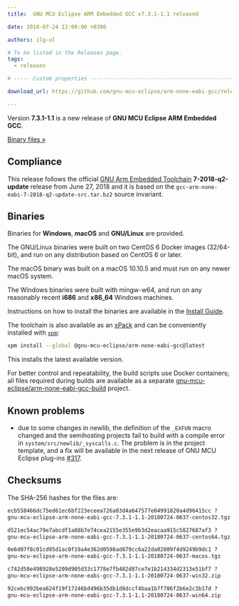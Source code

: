 ```yaml
---
title:  GNU MCU Eclipse ARM Embedded GCC v7.3.1-1.1 released

date: 2018-07-24 12:09:00 +0300

authors: ilg-ul

# To be listed in the Releases page.
tags:
  - releases

# ----- Custom properties -----------------------------------------------------

download_url: https://github.com/gnu-mcu-eclipse/arm-none-eabi-gcc/releases/v7.3.1-1.1/

---
```


Version **7.3.1-1.1** is a new release of **GNU MCU Eclipse ARM Embedded GCC**.

<!-- truncate -->

<p><a href={frontMatter.download_url}>Binary files »</a></p>

## Compliance

This release follows the official
[GNU Arm Embedded Toolchain](https://developer.arm.com/open-source/gnu-toolchain/gnu-rm)
**7-2018-q2-update** release from June 27, 2018 and it is based on the
`gcc-arm-none-eabi-7-2018-q2-update-src.tar.bz2` source invariant.

## Binaries

Binaries for **Windows**, **macOS** and **GNU/Linux** are provided.

The GNU/Linux binaries were built on two CentOS 6 Docker images (32/64-bit),
and run on any distribution based on CentOS 6 or later.

The macOS binary was built on a macOS 10.10.5 and must run on any newer
macOS system.

The Windows binaries were built with mingw-w64, and run on any reasonably
recent **i686** and **x86_64** Windows machines.

Instructions on how to install the binaries are available in the [Install Guide](/docs/install/).

The toolchain is also available as an
[xPack](https://www.npmjs.com/package/@gnu-mcu-eclipse/arm-none-eabi-gcc)
and can be conveniently installed with
[`xpm`](https://www.npmjs.com/package/xpm):

```sh
xpm install --global @gnu-mcu-eclipse/arm-none-eabi-gcc@latest
```

This installs the latest available version.

For better control and repeatability, the build scripts use Docker containers;
all files required during builds are available as a separate
[gnu-mcu-eclipse/arm-none-eabi-gcc-build](https://github.com/gnu-mcu-eclipse/arm-none-eabi-gcc-build)
project.

## Known problems

* due to some changes in newlib, the definition of the `_EXFUN` macro changed
and the semihosting projects fail to build with a compile error in
`system/src/newlib/_syscalls.c`. The problem is in the project template, and
a fix will be available in the next release of GNU MCU Eclipse plug-ins
[#317](https://github.com/gnu-mcu-eclipse/eclipse-plugins/issues/317).

## Checksums

The SHA-256 hashes for the files are:

```txt
ecb558466dc75ed61ec6bf223eceea726a03d4a647577e04991820a4d96415cc ?
gnu-mcu-eclipse-arm-none-eabi-gcc-7.3.1-1.1-20180724-0637-centos32.tgz

d521ec54ac79e7abcdf1a88b7e74cea2155e355e9b3d2eacaa915c5827687af3 ?
gnu-mcu-eclipse-arm-none-eabi-gcc-7.3.1-1.1-20180724-0637-centos64.tgz

0e6d07f8c01cd95d1ac0f19a4e362d0598ad879cc6a22da02809f4d9249b9dc1 ?
gnu-mcu-eclipse-arm-none-eabi-gcc-7.3.1-1.1-20180724-0637-macos.tgz

c742d58e498928e5209d905d33c1778e7fb482d87ce7e1b214334d2313e51bf7 ?
gnu-mcu-eclipse-arm-none-eabi-gcc-7.3.1-1.1-20180724-0637-win32.zip

92cebc992bea624f19f17246bd496b35db1d8dccf4baa1b7f786f2b6e2c3b17d ?
gnu-mcu-eclipse-arm-none-eabi-gcc-7.3.1-1.1-20180724-0637-win64.zip
```
